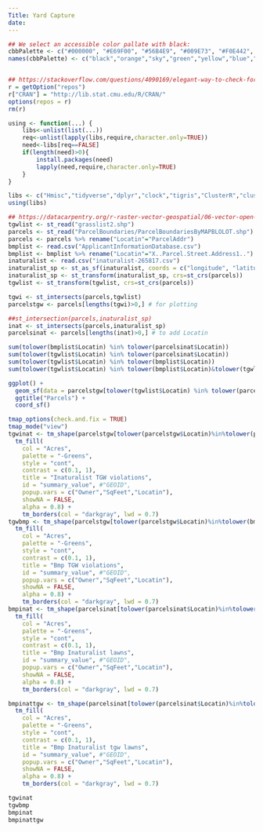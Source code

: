 ```yaml
---
Title: Yard Capture
date: 
---
```


```r
## We select an accessible color pallate with black:
cbbPalette <- c("#000000", "#E69F00", "#56B4E9", "#009E73", "#F0E442", "#0072B2", "#D55E00", "#CC79A7")
names(cbbPalette) <- c("black","orange","sky","green","yellow","blue","red","pink")


## https://stackoverflow.com/questions/4090169/elegant-way-to-check-for-missing-packages-and-install-them
r = getOption("repos") 
r["CRAN"] = "http://lib.stat.cmu.edu/R/CRAN/" 
options(repos = r)
rm(r)

using <- function(...) {
    libs<-unlist(list(...))
    req<-unlist(lapply(libs,require,character.only=TRUE))
    need<-libs[req==FALSE]
    if(length(need)>0){ 
        install.packages(need)
        lapply(need,require,character.only=TRUE)
    }
}

libs <- c("Hmisc","tidyverse","dplyr","clock","tigris","ClusterR","cluster","ggmap","ggplot2","rvest","showtext","sp","sf","tidycensus","tmap","icons","fontawesome")
using(libs)
```



```r

## https://datacarpentry.org/r-raster-vector-geospatial/06-vector-open-shapefile-in-r/
tgwlist <- st_read("grasslist2.shp")
parcels <- st_read("ParcelBoundaries/ParcelBoundariesByMAPBLOLOT.shp")
parcels <- parcels %>% rename("Locatin"="ParcelAddr")
bmplist <- read.csv("ApplicantInformationDatabase.csv")
bmplist <- bmplist %>% rename("Locatin"="X..Parcel.Street.Address1..")
inaturalist <- read.csv("inaturalist-265817.csv")
inaturalist_sp <- st_as_sf(inaturalist, coords = c("longitude", "latitude"), crs = st_crs(tgwlist))
inaturalist_sp <- st_transform(inaturalist_sp, crs=st_crs(parcels))
tgwlist <- st_transform(tgwlist, crs=st_crs(parcels))

tgwi <- st_intersects(parcels,tgwlist)
parcelstgw <- parcels[lengths(tgwi)>0,] # for plotting 

##st_intersection(parcels,inaturalist_sp)
inat <- st_intersects(parcels,inaturalist_sp) 
parcelsinat <- parcels[lengths(inat)>0,] # to add Locatin 

sum(tolower(bmplist$Locatin) %in% tolower(parcelsinat$Locatin))
sum(tolower(tgwlist$Locatin) %in% tolower(parcelsinat$Locatin))
sum(tolower(tgwlist$Locatin) %in% tolower(bmplist$Locatin))
sum(tolower(tgwlist$Locatin) %in% tolower(bmplist$Locatin)&tolower(tgwlist$Locatin) %in% tolower(parcelsinat$Locatin))
```

```r
ggplot() + 
  geom_sf(data = parcelstgw[tolower(tgwlist$Locatin) %in% tolower(parcelsinat$Locatin),], size = 3, color = "black", fill = "cyan1") + 
  ggtitle("Parcels") + 
  coord_sf()
```

```r

tmap_options(check.and.fix = TRUE)
tmap_mode("view")
tgwinat <- tm_shape(parcelstgw[tolower(parcelstgw$Locatin)%in%tolower(parcelsinat$Locatin),], name="inaturalist tgw lawns") +
  tm_fill(
    col = "Acres",
    palette = "-Greens",
    style = "cont",
    contrast = c(0.1, 1),
    title = "Inaturalist TGW violations",
    id = "summary_value", #"GEOID",
    popup.vars = c("Owner","SqFeet","Locatin"),
    showNA = FALSE,
    alpha = 0.8) +
    tm_borders(col = "darkgray", lwd = 0.7)
tgwbmp <- tm_shape(parcelstgw[tolower(parcelstgw$Locatin)%in%tolower(bmplist$Locatin),], name="bmp tgw lawns") +
  tm_fill(
    col = "Acres",
    palette = "-Greens",
    style = "cont",
    contrast = c(0.1, 1),
    title = "Bmp TGW violations",
    id = "summary_value", #"GEOID",
    popup.vars = c("Owner","SqFeet","Locatin"),
    showNA = FALSE,
    alpha = 0.8) +
    tm_borders(col = "darkgray", lwd = 0.7)
bmpinat <- tm_shape(parcelsinat[tolower(parcelsinat$Locatin)%in%tolower(bmplist$Locatin),], name="bmp inaturalist lawns") +
  tm_fill(
    col = "Acres",
    palette = "-Greens",
    style = "cont",
    contrast = c(0.1, 1),
    title = "Bmp Inaturalist lawns",
    id = "summary_value", #"GEOID",
    popup.vars = c("Owner","SqFeet","Locatin"),
    showNA = FALSE,
    alpha = 0.8) +
    tm_borders(col = "darkgray", lwd = 0.7)

bmpinattgw <- tm_shape(parcelsinat[tolower(parcelsinat$Locatin)%in%tolower(bmplist$Locatin)&tolower(parcelsinat$Locatin)%in%tolower(parcelstgw$Locatin),], name="bmp inaturalist tgw lawns") +
  tm_fill(
    col = "Acres",
    palette = "-Greens",
    style = "cont",
    contrast = c(0.1, 1),
    title = "Bmp Inaturalist tgw lawns",
    id = "summary_value", #"GEOID",
    popup.vars = c("Owner","SqFeet","Locatin"),
    showNA = FALSE,
    alpha = 0.8) +
    tm_borders(col = "darkgray", lwd = 0.7)

tgwinat
tgwbmp
bmpinat
bmpinattgw
```
